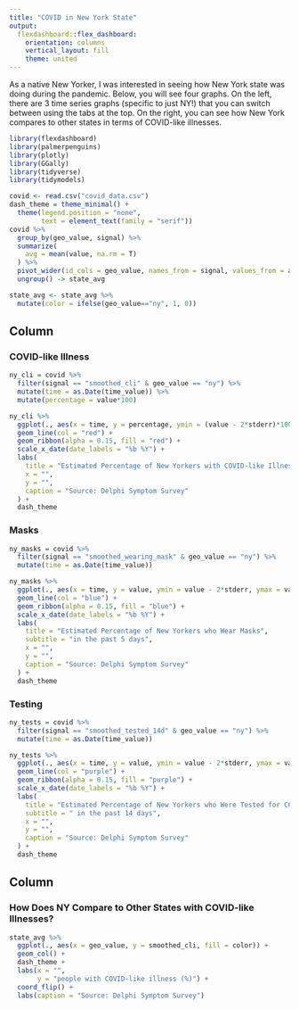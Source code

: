 ```yaml
---
title: "COVID in New York State"
output: 
  flexdashboard::flex_dashboard:
    orientation: columns
    vertical_layout: fill
    theme: united
---
```


As a native New Yorker, I was interested in seeing how New York state was doing during the pandemic. Below, you will see four graphs. On the left, there are 3 time series graphs (specific to just NY!) that you can switch between using the tabs at the top. On the right, you can see how New York compares to other states in terms of COVID-like illnesses.

```r
library(flexdashboard)
library(palmerpenguins)
library(plotly)
library(GGally)
library(tidyverse)
library(tidymodels)
```

```r
covid <- read.csv("covid_data.csv")
dash_theme = theme_minimal() + 
  theme(legend.position = "none",
        text = element_text(family = "serif"))
covid %>%
  group_by(geo_value, signal) %>%
  summarize(
    avg = mean(value, na.rm = T)
  ) %>%
  pivot_wider(id_cols = geo_value, names_from = signal, values_from = avg) %>%
  ungroup() -> state_avg

state_avg <- state_avg %>%
  mutate(color = ifelse(geo_value=="ny", 1, 0))
```

Column {.tabset}
-----------------------------------------------------------------------

### COVID-like Illness

```r
ny_cli = covid %>%
  filter(signal == "smoothed_cli" & geo_value == "ny") %>%
  mutate(time = as.Date(time_value)) %>%
  mutate(percentage = value*100)

ny_cli %>%
  ggplot(., aes(x = time, y = percentage, ymin = (value - 2*stderr)*100, ymax = (value + 2*stderr)*100)) +
  geom_line(col = "red") +
  geom_ribbon(alpha = 0.15, fill = "red") +
  scale_x_date(date_labels = "%b %Y") +
  labs(
    title = "Estimated Percentage of New Yorkers with COVID-like Illnesses",
    x = "",
    y = "",
    caption = "Source: Delphi Symptom Survey"
  ) +
  dash_theme
```

### Masks

```r
ny_masks = covid %>%
  filter(signal == "smoothed_wearing_mask" & geo_value == "ny") %>%
  mutate(time = as.Date(time_value))

ny_masks %>%
  ggplot(., aes(x = time, y = value, ymin = value - 2*stderr, ymax = value + 2*stderr)) +
  geom_line(col = "blue") +
  geom_ribbon(alpha = 0.15, fill = "blue") +
  scale_x_date(date_labels = "%b %Y") +
  labs(
    title = "Estimated Percentage of New Yorkers who Wear Masks",
    subtitle = "in the past 5 days",
    x = "",
    y = "",
    caption = "Source: Delphi Symptom Survey"
  ) +
  dash_theme
```

### Testing

```r
ny_tests = covid %>%
  filter(signal == "smoothed_tested_14d" & geo_value == "ny") %>%
  mutate(time = as.Date(time_value))

ny_tests %>%
  ggplot(., aes(x = time, y = value, ymin = value - 2*stderr, ymax = value + 2*stderr)) +
  geom_line(col = "purple") +
  geom_ribbon(alpha = 0.15, fill = "purple") +
  scale_x_date(date_labels = "%b %Y") +
  labs(
    title = "Estimated Percentage of New Yorkers who Were Tested for COVID-19",
    subtitle = " in the past 14 days",
    x = "",
    y = "",
    caption = "Source: Delphi Symptom Survey"
  ) +
  dash_theme
```

Column
-----------------------------------------------------------------------

### How Does NY Compare to Other States with COVID-like Illnesses?

```r
state_avg %>%
  ggplot(., aes(x = geo_value, y = smoothed_cli, fill = color)) + 
  geom_col() + 
  dash_theme +
  labs(x = "",
       y = "people with COVID-like illness (%)") +
  coord_flip() +
  labs(caption = "Source: Delphi Symptom Survey")
```